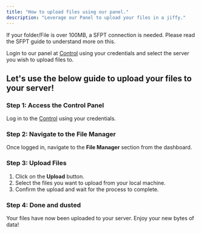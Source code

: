 ```yaml
---
title: "How to upload files using our panel."
description: "Leverage our Panel to upload your files in a jiffy."
---
```




<Card title="For folders and files above 100MB!" icon="Flag">
  If your folder/File is over 100MB, a SFPT connection is needed. Please read the SFPT guide to understand more on this.
</Card>

Login to our panel at [Control](https://control.creepercloud.io) using your credentials and select the server you wish to upload files to.

## Let's use the below guide to upload your files to your server\!

### Step 1: Access the Control Panel

Log in to the [Control](https://control.creepercloud.io) using your credentials.

### Step 2: Navigate to the File Manager

Once logged in, navigate to the **File Manager** section from the dashboard.

### Step 3: Upload Files

1. Click on the **Upload** button.
2. Select the files you want to upload from your local machine.
3. Confirm the upload and wait for the process to complete.

### Step 4: Done and dusted

Your files have now been uploaded to your server. Enjoy your new bytes of data!
